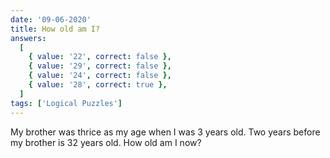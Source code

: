 ```yaml
---
date: '09-06-2020'
title: How old am I?
answers:
  [
    { value: '22', correct: false },
    { value: '29', correct: false },
    { value: '24', correct: false },
    { value: '28', correct: true },
  ]
tags: ['Logical Puzzles']
---
```


My brother was thrice as my age when I was 3 years old. Two years before my brother is 32 years old. How old am I now?
